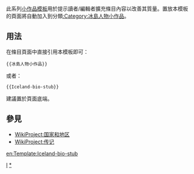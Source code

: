 <includeonly></includeonly><noinclude>{{template doc page viewed directly}}</noinclude>
<!-- 在本行下編輯模板說明 -->
此系列[[:Category:小作品模板|小作品模板]]用於提示讀者/編輯者擴充條目內容以改善其質量。置放本模板的頁面將自動加入到分類[[:Category:冰島人物小作品]]。
== 用法 ==
在條目頁面中直接引用本模板即可：
<pre>{{冰島人物小作品}}
</pre>
或者：
<pre>{{Iceland-bio-stub}}
</pre>
建議置於頁面底端。
== 參見 ==
* [[WikiProject:国家和地区]]
* [[WikiProject:传记]]
<includeonly>
<!-- 本行下加入模板的分類 -->
[[Category:歐洲人物小作品模板|I]]
[[Category:冰島人物小作品|*]]
<!-- 本行下加入模板的跨語言鏈接 -->
[[en:Template:Iceland-bio-stub]]
</includeonly>